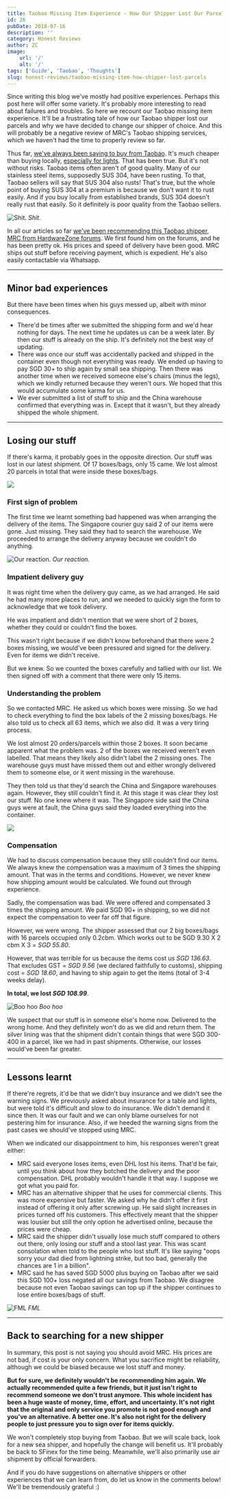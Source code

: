 ```yaml
---
title: Taobao Missing Item Experience - How Our Shipper Lost Our Parcels
id: 26
pubDate: 2018-07-16
description: ''
category: Honest Reviews
author: ZC
image:
    url: '/'
    alt: '/'
tags: ['Guide', 'Taobao', 'Thoughts']
slug: honest-reviews/taobao-missing-item-how-shipper-lost-parcels
---
```


Since writing this blog we've mostly had positive experiences. Perhaps this post here will offer some variety. It's probably more interesting to read about failures and troubles. So here we recount our Taobao missing item experience. It'll be a frustrating tale of how our Taobao shipper lost our parcels and why we have decided to change our shipper of choice. And this will probably be a negative review of MRC's Taobao shipping services, which we haven't had the time to properly review so far.

Thus far, [we've always been saying to buy from Taobao](https://btonomics.com/shopping/should-you-buy-furniture-from-taobao-or-ikea/). It's much cheaper than buying locally, [especially for lights](https://btonomics.com/shopping/how-to-buy-lights-from-taobao/). That has been true. But it's not without risks. Taobao items often aren't of good quality. Many of our stainless steel items, supposedly SUS 304, have been rusting. To that, Taobao sellers will say that SUS 304 also rusts! That's true, but the whole point of buying SUS 304 at a premium is because we don't want it to rust easily. And if you buy locally from established brands, SUS 304 doesn't really rust that easily. So it definitely is poor quality from the Taobao sellers.

![Shit.](./images/26_tumblr_m4v5ny27QA1r0j8as1.gif) _Shit._

In all our articles so far [we've been recommending this Taobao shipper](https://btonomics.com/shopping/how-to-buy-and-ship-from-taobao-to-singapore/), [MRC from HardwareZone forums](https://forums.hardwarezone.com.sg/mass-order-corner-251/try-us-if-you-buying-huge-furniture-bulky-items-china-5673360.html). We first found him on the forums, and he has been pretty ok. His prices and speed of delivery have been good. MRC ships out stuff before receiving payment, which is expedient. He's also easily contactable via Whatsapp.

---

## Minor bad experiences

But there have been times when his guys messed up, albeit with minor consequences.

-   There'd be times after we submitted the shipping form and we'd hear nothing for days. The next time he updates us can be a week later. By then our stuff is already on the ship. It's definitely not the best way of updating.
-   There was once our stuff was accidentally packed and shipped in the container even though not everything was ready. We ended up having to pay SGD 30+ to ship again by small sea shipping. Then there was another time when we received someone else's chairs (minus the legs), which we kindly returned because they weren't ours. We hoped that this would accumulate some karma for us.
-   We ever submitted a list of stuff to ship and the China warehouse confirmed that everything was in. Except that it wasn't, but they already shipped the whole shipment.

---

## Losing our stuff

If there's karma, it probably goes in the opposite direction. Our stuff was lost in our latest shipment. Of 17 boxes/bags, only 15 came. We lost almost 20 parcels in total that were inside these boxes/bags.

![](./images/26_its-called-karma-and-its-pronounced-ha-ha-ha-55525001.png)

### First sign of problem

The first time we learnt something bad happened was when arranging the delivery of the items. The Singapore courier guy said 2 of our items were gone. Just missing. They said they had to search the warehouse. We proceeded to arrange the delivery anyway because we couldn't do anything.

![Our reaction.](./images/26_giphy1-1.gif) _Our reaction._

### Impatient delivery guy

It was night time when the delivery guy came, as we had arranged. He said he had many more places to run, and we needed to quickly sign the form to acknowledge that we took delivery.

He was impatient and didn't mention that we were short of 2 boxes, whether they could or couldn't find the boxes.

This wasn't right because if we didn't know beforehand that there were 2 boxes missing, we would've been pressured and signed for the delivery. Even for items we didn't receive.

But we knew. So we counted the boxes carefully and tallied with our list. We then signed off with a comment that there were only 15 items.

### Understanding the problem

So we contacted MRC. He asked us which boxes were missing. So we had to check everything to find the box labels of the 2 missing boxes/bags. He also told us to check all 63 items, which we also did. It was a very tiring process.

We lost almost 20 orders/parcels within those 2 boxes. It soon became apparent what the problem was. 2 of the boxes we received weren't even labelled. That means they likely also didn't label the 2 missing ones. The warehouse guys must have missed them out and either wrongly delivered them to someone else, or it went missing in the warehouse.

They then told us that they'd search the China and Singapore warehouses again. However, they still couldn't find it. At this stage it was clear they lost our stuff. No one knew where it was. The Singapore side said the China guys were at fault, the China guys said they loaded everything into the container.

![](./images/26_giphy1-3.gif)

### Compensation

We had to discuss compensation because they still couldn't find our items. We always knew the compensation was a maximum of 3 times the shipping amount. That was in the terms and conditions. However, we never knew how shipping amount would be calculated. We found out through experience.

Sadly, the compensation was bad. We were offered and compensated 3 times the shipping amount. We paid SGD 90+ in shipping, so we did not expect the compensation to veer far off that figure.

However, we were wrong. The shipper assessed that our 2 big boxes/bags with 16 parcels occupied only 0.2cbm. Which works out to be SGD 9.30 X 2 cbm X 3 = _SGD 55.80_.

However, that was terrible for us because the items cost us _SGD 136.63_. That excludes GST = _SGD 9.56_ (we declared faithfully to customs), shipping cost = _SGD 18.60_, and having to ship again to get the items (total of 3-4 weeks delay).

**In total, we lost _SGD 108.99_**.

![Boo hoo](./images/26_tenor1.gif) _Boo hoo_

We suspect that our stuff is in someone else's home now. Delivered to the wrong home. And they definitely won't do as we did and return them. The silver lining was that the shipment didn't contain things that were SGD 300-400 in a parcel, like we had in past shipments. Otherwise, our losses would've been far greater.

---

## Lessons learnt

If there're regrets, it'd be that we didn't buy insurance and we didn't see the warning signs. We previously asked about insurance for a table and lights, but were told it's difficult and slow to do insurance. We didn't demand it since then. It was our fault and we can only blame ourselves for not pestering him for insurance. Also, if we heeded the warning signs from the past cases we should've stopped using MRC.

When we indicated our disappointment to him, his responses weren't great either:

-   MRC said everyone loses items, even DHL lost his items. That'd be fair, until you think about how they botched the delivery and the poor compensation. DHL probably wouldn't handle it that way. I suppose we got what you paid for.
-   MRC has an alternative shipper that he uses for commercial clients. This was more expensive but faster. We asked why he didn't offer it first instead of offering it only after screwing up. He said slight increases in prices turned off his customers. This effectively meant that the shipper was lousier but still the only option he advertised online, because the prices were cheap.
-   MRC said the shipper didn't usually lose much stuff compared to others out there, only losing our stuff and a stool last year. This was scant consolation when told to the people who lost stuff. It's like saying "oops sorry your dad died from lightning strike, but too bad, generally the chances are 1 in a billion".
-   MRC said he has saved SGD 5000 plus buying on Taobao after we said this SGD 100+ loss negated all our savings from Taobao. We disagree because not even Taobao savings can top up if the shipper continues to lose entire boxes/bags of stuff.

![FML](./images/26_giphy1-2.gif) _FML_

---

## Back to searching for a new shipper

In summary, this post is not saying you should avoid MRC. His prices are not bad, if cost is your only concern. What you sacrifice might be reliability, although we could be biased because we lost stuff and money.

**But for sure, we definitely wouldn't be recommending him again. We actually recommended quite a few friends, but it just isn't right to recommend someone we don't trust anymore. This whole incident has been a huge waste of money, time, effort, and uncertainty. It's not right that the original and only service you promote is not good enough and you've an alternative. A better one. It's also not right for the delivery people to just pressure you to sign over for items quickly.**

We won't completely stop buying from Taobao. But we will scale back, look for a new sea shipper, and hopefully the change will benefit us. It'll probably be back to SFinex for the time being. Meanwhile, we'll also primarily use air shipment by official forwarders.

And if you do have suggestions on alternative shippers or other experiences that we can learn from, do let us know in the comments below! We'll be tremendously grateful :)
